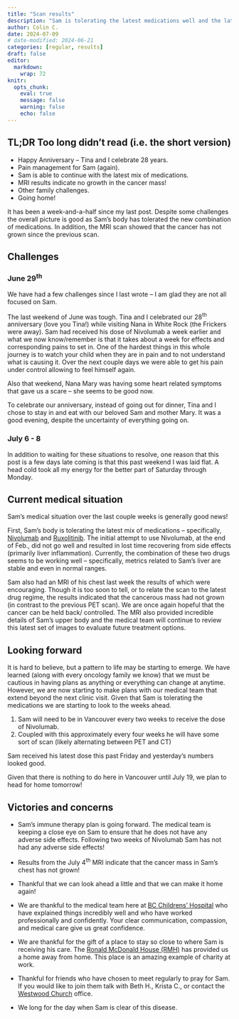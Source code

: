```yaml
---
title: "Scan results"
description: "Sam is tolerating the latest medications well and the latest scan results are encouraging."
author: Colin C.
date: 2024-07-09
# date-modified: 2024-06-21
categories: [regular, results]
draft: false
editor: 
  markdown: 
    wrap: 72
knitr: 
  opts_chunk: 
    eval: true
    message: false
    warning: false
    echo: false
---
```


::: {.callout-note icon="false"}
## TL;DR [Too long didn't read (i.e. the short version)]{.small}

-   Happy Anniversary -- Tina and I celebrate 28 years.
-   Pain management for Sam (again).
-   Sam is able to continue with the latest mix of medications.
-   MRI results indicate no growth in the cancer mass!
-   Other family challenges.
-   Going home!
:::

```{=html}
<!-- ::: {#photo}
![On May 29^th^ we checked out of the Ronald McDonald House for the
first time since starting this cancer battle! We took a ten day break
home -- it was amazing to be
there!](https://samsstory.s3.ca-central-1.amazonaws.com/2024-05-29_rmh-checkout.jpg)
::: -->
```
It has been a week-and-a-half since my last post. Despite some
challenges the overall picture is good as Sam's body has tolerated the
new combination of medications. In addition, the MRI scan showed that
the cancer has not grown since the previous scan.

## Challenges

### June 29^th^

We have had a few challenges since I last wrote -- I am glad they are
not all focused on Sam.

The last weekend of June was tough. Tina and I celebrated our 28^th^
anniversary (love you Tina!) while visiting Nana in White Rock (the
Frickers were away). Sam had received his dose of Nivolumab a week
earlier and what we now know/remember is that it takes about a week for
effects and corresponding pains to set in. One of the hardest things in
this whole journey is to watch your child when they are in pain and to
not understand what is causing it. Over the next couple days we were
able to get his pain under control allowing to feel himself again.

Also that weekend, Nana Mary was having some heart related symptoms that
gave us a scare -- she seems to be good now.

To celebrate our anniversary, instead of going out for dinner, Tina and
I chose to stay in and eat with our beloved Sam and mother Mary. It was
a good evening, despite the uncertainty of everything going on.

### July 6 - 8

In addition to waiting for these situations to resolve, one reason that
this post is a few days late coming is that this past weekend I was laid
flat. A head cold took all my energy for the better part of Saturday
through Monday.

## Current medical situation

Sam's medical situation over the last couple weeks is generally good
news!

First, Sam's body is tolerating the latest mix of medications --
specifically,
[Nivolumab](http://www.bccancer.bc.ca/drug-database-site/Drug%20Index/Nivolumab_monograph.pdf)
and
[Ruxolitinib](http://www.bccancer.bc.ca/drug-database-site/Drug%20Index/Ruxolitinib_monograph.pdf).
The initial attempt to use Nivolumab, at the end of Feb., did not go
well and resulted in lost time recovering from side effects (primarily
liver inflammation). Currently, the combination of these two drugs seems
to be working well -- specifically, metrics related to Sam's liver are
stable and even in normal ranges.

Sam also had an MRI of his chest last week the results of which were
encouraging. Though it is too soon to tell, or to relate the scan to the
latest drug regime, the results indicated that the cancerous mass had
not grown (in contrast to the previous PET scan). We are once again
hopeful that the cancer can be held back/ controlled. The MRI also
provided incredible details of Sam's upper body and the medical team
will continue to review this latest set of images to evaluate future
treatment options.

## Looking forward

It is hard to believe, but a pattern to life may be starting to emerge.
We have learned (along with every oncology family we know) that we must
be cautious in having plans as anything or everything can change at
anytime. However, we are now starting to make plans with our medical
team that extend beyond the next clinic visit. Given that Sam is
tolerating the medications we are starting to look to the weeks ahead.

1.  Sam will need to be in Vancouver every two weeks to receive the dose
    of Nivolumab.
2.  Coupled with this approximately every four weeks he will have some
    sort of scan (likely alternating between PET and CT)

Sam received his latest dose this past Friday and yesterday's numbers
looked good.

Given that there is nothing to do here in Vancouver until July 19, we
plan to head for home tomorrow!

## Victories and concerns

-   Sam's immune therapy plan is going forward. The medical team is
    keeping a close eye on Sam to ensure that he does not have any
    adverse side effects. Following two weeks of Nivolumab Sam has not
    had any adverse side effects!

-   Results from the July 4^th^ MRI indicate that the cancer mass in
    Sam's chest has not grown!

-   Thankful that we can look ahead a little and that we can make it
    home again!

-   We are thankful to the medical team here at [BC Childrens'
    Hospital](http://www.bcchildrens.ca) who have explained things
    incredibly well and who have worked professionally and confidently.
    Your clear communication, compassion, and medical care give us great
    confidence.

-   We are thankful for the gift of a place to stay so close to where
    Sam is receiving his care. The [Ronald McDonald House
    (RMH)](https://rmhbc.ca) has provided us a home away from home. This
    place is an amazing example of charity at work.

-   Thankful for friends who have chosen to meet regularly to pray for
    Sam. If you would like to join them talk with Beth H., Krista C., or
    contact the [Westwood Church](https://westwoodchurch.bc.ca) office.

-   We long for the day when Sam is clear of this disease.